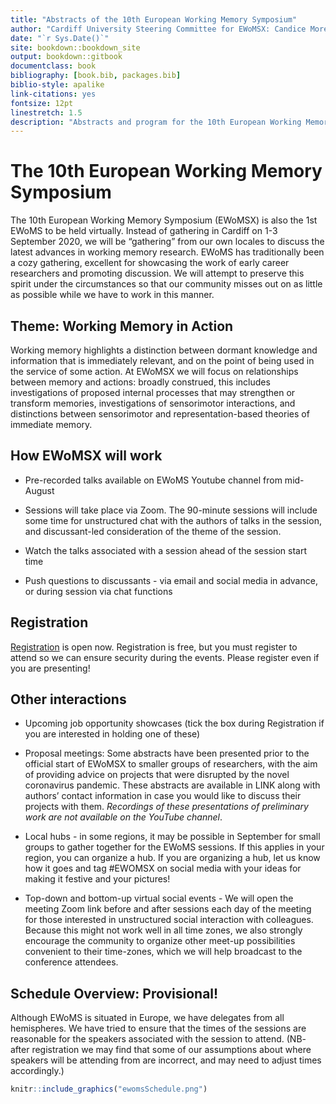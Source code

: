 ```yaml
--- 
title: "Abstracts of the 10th European Working Memory Symposium"
author: "Cardiff University Steering Committee for EWoMSX: Candice Morey, Craig Hedge, & Lizzie Smith"
date: "`r Sys.Date()`"
site: bookdown::bookdown_site
output: bookdown::gitbook
documentclass: book
bibliography: [book.bib, packages.bib]
biblio-style: apalike
link-citations: yes
fontsize: 12pt
linestretch: 1.5
description: "Abstracts and program for the 10th European Working Memory Symposium (EWoMS). EWoMS X was due to be held at Cardiff University 1-3 September 2020, but due to the uncertainty created by the novel coronavirus pandemic, the program will take place virtually. This program book includes details on the format of the sessions, information about where to find the pre-recorded talks, and abstracts of the research presented."
---
```


# The 10th European Working Memory Symposium

The 10th European Working Memory Symposium (EWoMSX) is also the 1st EWoMS to be held virtually. Instead of gathering in Cardiff on 1-3 September 2020, we will be "gathering" from our own locales to discuss the latest advances in working memory research. EWoMS has traditionally been a cozy gathering, excellent for showcasing the work of early career researchers and promoting discussion. We will attempt to preserve this spirit under the circumstances so that our community misses out on as little as possible while we have to work in this manner. 

## Theme: Working Memory in Action

Working memory highlights a distinction between dormant knowledge and information that is immediately relevant, and on the point of being used in the service of some action. At EWoMSX we will focus on relationships between memory and actions: broadly construed, this includes investigations of proposed internal processes that may strengthen or transform memories, investigations of sensorimotor interactions, and distinctions between sensorimotor and representation-based theories of immediate memory. 

## How EWoMSX will work

* Pre-recorded talks available on EWoMS Youtube channel from mid-August

* Sessions will take place via Zoom. The 90-minute sessions will include some time for unstructured chat with the authors of talks in the session, and discussant-led consideration of the theme of the session. 

* Watch the talks associated with a session ahead of the session start time

* Push questions to discussants - via email and social media in advance, or during session via chat functions

## Registration

[Registration](https://cardiffunipsych.eu.qualtrics.com/jfe/form/SV_0VYX845gbq54Arr) is open now. Registration is free, but you must register to attend so we can ensure security during the events. Please register even if you are presenting!

## Other interactions

* Upcoming job opportunity showcases (tick the box during Registration if you are interested in holding one of these)

* Proposal meetings: Some abstracts have been presented prior to the official start of EWoMSX to smaller groups of researchers, with the aim of providing advice on projects that were disrupted by the novel coronavirus pandemic. These abstracts are available in LINK along with authors' contact information in case you would like to discuss their projects with them. *Recordings of these presentations of preliminary work are not available on the YouTube channel*.

* Local hubs -  in some regions, it may be possible in September for small groups to gather together for the EWoMS sessions. If this applies in your region, you can organize a hub. If you are organizing a hub, let us know how it goes and tag #EWOMSX on social media with your ideas for making it festive and your pictures!

* Top-down and bottom-up virtual social events - We will open the meeting Zoom link before and after sessions each day of the meeting for those interested in unstructured social interaction with colleagues. Because this might not work well in all time zones, we also strongly encourage the community to organize other meet-up possibilities convenient to their time-zones, which we will help broadcast to the conference attendees.

## Schedule Overview: Provisional!

Although EWoMS is situated in Europe, we have delegates from all hemispheres. We have tried to ensure that the times of the sessions are reasonable for the speakers associated with the session to attend. (NB- after registration we may find that some of our assumptions about where speakers will be attending from are incorrect, and may need to adjust times accordingly.)

```r
knitr::include_graphics("ewomsSchedule.png")
```


